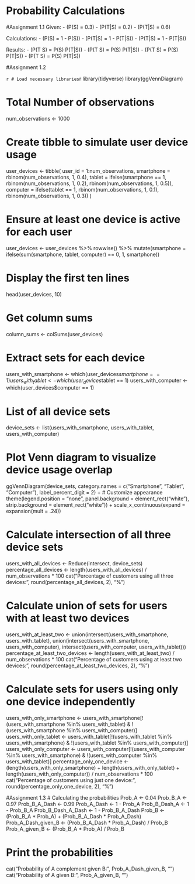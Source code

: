 # Probability Calculations
#Assignment 1.1
Given:
- \(P(S) = 0.3\)
- \(P(T|S) = 0.2\)
- \(P(T|\neg S) = 0.6\)

Calculations:
- \(P(\neg S) = 1 - P(S)\)
- \(P(\neg T|S) = 1 - P(T|S)\)
- \(P(\neg T|\neg S) = 1 - P(T|\neg S)\)

Results:
- \(P(T \cap S) = P(S) \times P(T|S)\)
- \(P(T \cap \neg S) = P(\neg S) \times P(\neg T|\neg S)\)
- \(P(\neg T \cap S) = P(S) \times P(\neg T|S)\)
- \(P(\neg T \cap \neg S) = P(\neg S) \times P(T|\neg S)\)

#Assignment 1.2

```r
# Load necessary libraries
```r
library(tidyverse)
library(ggVennDiagram)

# Total Number of observations
num_observations <- 1000

# Create tibble to simulate user device usage
user_devices <- tibble(
  user_id = 1:num_observations,
  smartphone = rbinom(num_observations, 1, 0.4),
  tablet = ifelse(smartphone == 1, rbinom(num_observations, 1, 0.2), rbinom(num_observations, 1, 0.5)),
  computer = ifelse(tablet == 1, rbinom(num_observations, 1, 0.1), rbinom(num_observations, 1, 0.3))
)

# Ensure at least one device is active for each user
user_devices <- user_devices %>%
  rowwise() %>% 
  mutate(smartphone = ifelse(sum(smartphone, tablet, computer) == 0, 1, smartphone))

# Display the first ten lines
head(user_devices, 10)

# Get column sums
column_sums <- colSums(user_devices)

# Extract sets for each device
users_with_smartphone <- which(user_devices$smartphone == 1)
users_with_tablet <- which(user_devices$tablet == 1)
users_with_computer <- which(user_devices$computer == 1)

# List of all device sets
device_sets <- list(users_with_smartphone, users_with_tablet, users_with_computer)

# Plot Venn diagram to visualize device usage overlap
ggVennDiagram(device_sets, category.names = c("Smartphone", "Tablet", "Computer"),
              label_percent_digit = 2) +
  # Customize appearance
  theme(legend.position = "none", 
        panel.background = element_rect("white"),
        strip.background = element_rect("white")) +
  scale_x_continuous(expand = expansion(mult = .24))

# Calculate intersection of all three device sets
users_with_all_devices <- Reduce(intersect, device_sets)
percentage_all_devices <- length(users_with_all_devices) / num_observations * 100
cat("Percentage of customers using all three devices:", round(percentage_all_devices, 2), "%\n")

# Calculate union of sets for users with at least two devices
users_with_at_least_two <- union(intersect(users_with_smartphone, users_with_tablet), union(intersect(users_with_smartphone, users_with_computer), 
                                       intersect(users_with_computer, users_with_tablet)))
percentage_at_least_two_devices <- length(users_with_at_least_two) / num_observations * 100
cat("Percentage of customers using at least two devices:", round(percentage_at_least_two_devices, 2), "%\n")

# Calculate sets for users using only one device independently
users_with_only_smartphone <- users_with_smartphone[!(users_with_smartphone %in% users_with_tablet) & 
                                                      !(users_with_smartphone %in% users_with_computer)]
users_with_only_tablet <- users_with_tablet[!(users_with_tablet %in% users_with_smartphone) & 
                                              !(users_with_tablet %in% users_with_computer)]
users_with_only_computer <- users_with_computer[!(users_with_computer %in% users_with_smartphone) & 
                                                  !(users_with_computer %in% users_with_tablet)]
percentage_only_one_device <- (length(users_with_only_smartphone) + length(users_with_only_tablet) + 
                                 length(users_with_only_computer)) / num_observations * 100
cat("Percentage of customers using just one device:", round(percentage_only_one_device, 2), "%\n")

#Assignment 1.3
# Calculating the probabilities
Prob_A <- 0.04
Prob_B_A <- 0.97
Prob_B_A_Dash <- 0.99
Prob_A_Dash <- 1 - Prob_A
Prob_B_Dash_A <- 1 - Prob_B_A
Prob_B_Dash_A_Dash <- 1 - Prob_B_A_Dash
Prob_B <- (Prob_B_A * Prob_A) + (Prob_B_A_Dash * Prob_A_Dash)
Prob_A_Dash_given_B <- (Prob_B_A_Dash * Prob_A_Dash) / Prob_B
Prob_A_given_B <- (Prob_B_A * Prob_A) / Prob_B

# Print the probabilities
cat("Probability of A complement given B:", Prob_A_Dash_given_B, "\n")
cat("Probability of A given B:", Prob_A_given_B, "\n")
